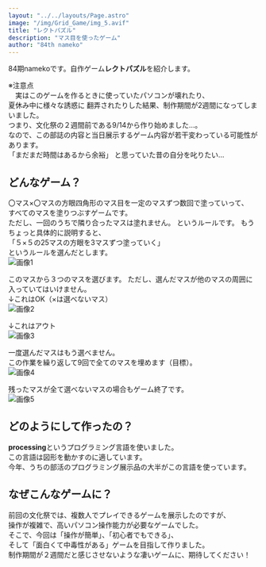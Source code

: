 ```yaml
---
layout: "../../layouts/Page.astro"
image: "/img/Grid_Game/img_5.avif"
title: "レクトパズル"
description: "マス目を使ったゲーム"
author: "84th nameko"
---
```

84期namekoです。自作ゲーム**レクトパズル**を紹介します。

※注意点<br/>
　実はこのゲームを作るときに使っていたパソコンが壊れたり、<br/>
夏休み中に様々な誘惑に
翻弄されたりした結果、制作期間が2週間になってしまいました。<br/>
つまり、文化祭の２週間前である9/14から作り始めました…。<br/>
なので、この部誌の内容と当日展示するゲーム内容が若干変わっている可能性があります。<br/>
「まだまだ時間はあるから余裕」
と思っていた昔の自分を叱りたい…

## どんなゲーム？
〇マス×〇マスの方眼四角形のマス目を一定のマスずつ数回で塗っていって、<br/>
すべてのマスを塗りつぶすゲームです。<br/>
ただし、一回のうちで隣り合ったマスは塗れません。
というルールです。
もうちょっと具体的に説明すると、<br/>
「５×５の25マスの方眼を3マスずつ塗っていく」<br/>
というルールを選んだとします。<br/>
![画像1](/img/Grid_Game/img_1.avif)

このマスから３つのマスを選びます。
ただし、選んだマスが他のマスの周囲に入っていてはいけません。<br/>
↓これはOK（×は選べないマス）<br/>
![画像2](/img/Grid_Game/img_2.avif)

↓これはアウト<br/>
![画像3](/img/Grid_Game/img_3.avif)

一度選んだマスはもう選べません。<br/>
この作業を繰り返して9回で全てのマスを埋めます（目標）。<br/>
![画像4](/img/Grid_Game/img_4.avif)

残ったマスが全て選べないマスの場合もゲーム終了です。<br/>
![画像5](/img/Grid_Game/img_5.avif)

## どのようにして作ったの？
**processing**というプログラミング言語を使いました。<br/>
この言語は図形を動かすのに適しています。<br/>
今年、うちの部活のプログラミング展示品の大半がこの言語を使っています。

## なぜこんなゲームに？
前回の文化祭では、複数人でプレイできるゲームを展示したのですが、<br/>
操作が複雑で、高いパソコン操作能力が必要なゲームでした。<br/>
そこで、今回は「操作が簡単」、「初心者でもできる」、<br/>
そして「面白くて中毒性がある」ゲームを目指して作りました。<br/>
制作期間が２週間だと感じさせないような凄いゲームに、期待してください！